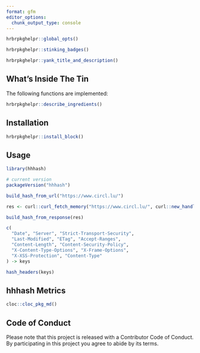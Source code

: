 ```yaml
---
format: gfm
editor_options: 
  chunk_output_type: console
---
```

```r
hrbrpkghelpr::global_opts()
```

```r
hrbrpkghelpr::stinking_badges()
```

```r
hrbrpkghelpr::yank_title_and_description()
```

## What's Inside The Tin

The following functions are implemented:

```r
hrbrpkghelpr::describe_ingredients()
```

## Installation

```r
hrbrpkghelpr::install_block()
```

## Usage

```r
library(hhhash)

# current version
packageVersion("hhhash")

```


```r
build_hash_from_url("https://www.circl.lu/")
```

```r
res <- curl::curl_fetch_memory("https://www.circl.lu/", curl::new_handle())

build_hash_from_response(res)
```

```r
c(
  "Date", "Server", "Strict-Transport-Security",
  "Last-Modified", "ETag", "Accept-Ranges",
  "Content-Length", "Content-Security-Policy",
  "X-Content-Type-Options", "X-Frame-Options",
  "X-XSS-Protection", "Content-Type"
) -> keys

hash_headers(keys)
```

## hhhash Metrics

```r
cloc::cloc_pkg_md()
```

## Code of Conduct

Please note that this project is released with a Contributor Code of Conduct. 
By participating in this project you agree to abide by its terms.
